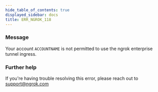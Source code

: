 ```yaml
---
hide_table_of_contents: true
displayed_sidebar: docs
title: ERR_NGROK_118
---
```




### Message

Your account `ACCOUNTNAME` is not permitted to use the ngrok enterprise tunnel ingress.

<ErrorDetails error="err_ngrok_118" />

### Further help

If you're having trouble resolving this error, please reach out to [support@ngrok.com](mailto:support@ngrok.com?subject=Help%20with%20ERR_NGROK_118)
